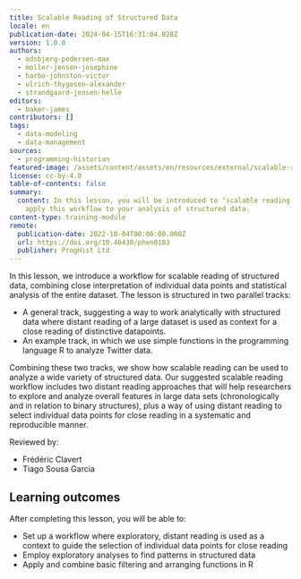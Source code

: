 ```yaml
---
title: Scalable Reading of Structured Data
locale: en
publication-date: 2024-04-15T16:31:04.028Z
version: 1.0.0
authors:
  - odsbjerg-pedersen-max
  - moller-jensen-josephine
  - harbo-johnston-victor
  - ulrich-thygesen-alexander
  - strandgaard-jensen-helle
editors:
  - baker-james
contributors: []
tags:
  - data-modeling
  - data-management
sources:
  - programming-historian
featured-image: /assets/content/assets/en/resources/external/scalable-reading-of-structured-data/featured-image.png
license: cc-by-4.0
table-of-contents: false
summary:
  content: In this lesson, you will be introduced to ‘scalable reading’ and how to
    apply this workflow to your analysis of structured data.
content-type: training-module
remote:
  publication-date: 2022-10-04T00:00:00.000Z
  url: https://doi.org/10.46430/phen0103
  publisher: ProgHist Ltd
---
```

In this lesson, we introduce a workflow for scalable reading of structured data, combining close interpretation of individual data points and statistical analysis of the entire dataset. The lesson is structured in two parallel tracks:

* A general track, suggesting a way to work analytically with structured data where distant reading of a large dataset is used as context for a close reading of distinctive datapoints.
* An example track, in which we use simple functions in the programming language R to analyze Twitter data.

Combining these two tracks, we show how scalable reading can be used to analyze a wide variety of structured data. Our suggested scalable reading workflow includes two distant reading approaches that will help researchers to explore and analyze overall features in large data sets (chronologically and in relation to binary structures), plus a way of using distant reading to select individual data points for close reading in a systematic and reproducible manner.

Reviewed by:

* Frédéric Clavert
* Tiago Sousa Garcia

## Learning outcomes

After completing this lesson, you will be able to:

* Set up a workflow where exploratory, distant reading is used as a context to guide the selection of individual data points for close reading
* Employ exploratory analyses to find patterns in structured data
* Apply and combine basic filtering and arranging functions in R

<ExternalResource title="Interested in learning more?" subtitle="Check out this lesson on Programming Historian's website" url="https://doi.org/10.46430/phen0103" />
